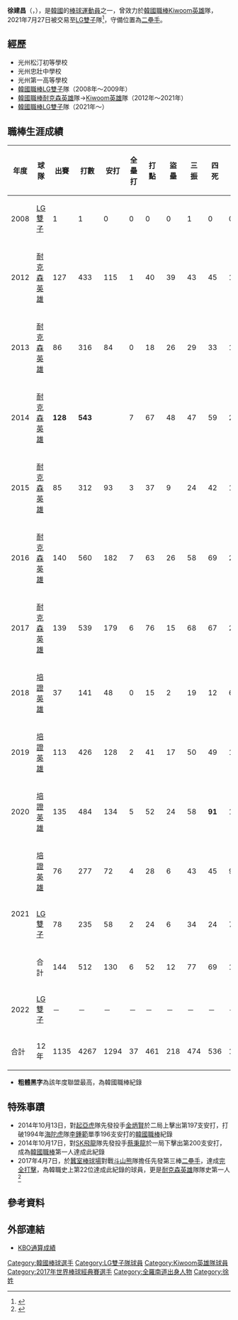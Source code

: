 {{Infobox KBO player|
|name=徐建昌|
|image=나이트,서건창수훈선수 5월29일(화)넥센vs SK전 수훈선수 서건창.jpg|
|width=300|
|position=內野手|
|team=LG雙子|
|number=14|
|bats=左|
|throws=右|
|birthdate={{birth_date_and_age|1989|8|22|mf=y}}|
|birthplace={{KOR}}[[全羅南道|全羅南道]][[和順郡|和順郡]]|
|debutdate=7月23日
|debutyear=2008年
|debutteam=LG雙子
|statyear=2021年球季
|stat1label=打擊率
|stat1value=0.303
|stat2label=全壘打
|stat2value=37
|stat3label=打點
|stat3value=461
|stat4label=盜壘
|stat4value=218
|teams=<nowiki></nowiki> 
* [[LG雙子|LG雙子]]（2008年－2009年）
* [[耐克森英雄|耐克森英雄]]→[[Kiwoom英雄|Kiwoom英雄]]（2012年－2021年）
* [[LG雙子|LG雙子]]（2021年－）
|highlights=<nowiki></nowiki> 
*[[韓國職棒|韓國職棒]][[新人王|新人王]]：2012
*[[韓國職棒|韓國職棒]][[打擊王|打擊王]]：2014
*[[韓國職棒|韓國職棒]][[安打王|安打王]]：2014
*[[韓國職棒|韓國職棒]][[得分王|得分王]]：2014
*[[韓國職棒|韓國職棒]]年度[[MVP|MVP]]：2014
*[[韓國職棒|韓國職棒]][[二壘手|二壘手]]金手套：2012、2014、2016
}}

'''徐建昌'''（{{lang-ko|'''서건창'''}}，{{bd|1989年|8月22日|catIdx=Seo, Geon-chang}}），是[[韓國|韓國]]的[[棒球|棒球]][[運動員|運動員]]之一，曾效力於[[韓國職棒|韓國職棒]][[Kiwoom英雄|Kiwoom英雄]]隊，2021年7月27日被交易至[[LG雙子|LG雙子]]隊<ref>{{Cite news|url=https://imnews.imbc.com/news/2021/sports/article/6289467_34901.html|title=프로야구 키움 서건창-LG 정찬헌, 1대1 트레이드 단행|date=2021-07-27|newspaper=[[MBC|MBC]]|language=ko|accessdate=2021-07-28|archive-date=2021-07-28|archive-url=https://web.archive.org/web/20210728035448/https://imnews.imbc.com/news/2021/sports/article/6289467_34901.html|dead-url=no}}</ref>，守備位置為[[二壘手|二壘手]]。

==經歷==
*光州松汀初等學校
*光州忠壯中學校
*光州第一高等學校
*[[韓國職棒|韓國職棒]][[LG雙子|LG雙子]]隊（2008年～2009年）
*[[韓國職棒|韓國職棒]][[耐克森英雄|耐克森英雄]]隊→[[Kiwoom英雄|Kiwoom英雄]]隊（2012年～2021年）
*[[韓國職棒|韓國職棒]][[LG雙子|LG雙子]]隊（2021年～）

==職棒生涯成績==
{| class="wikitable" width="1000px"
|- align="center" 
!年度!!球隊!!出賽!!打數!!安打!!全壘打!!打點!!盜壘!!三振!!四死!!壘打數!!雙殺打!!打擊率!!上壘率!!長打率!!OPS
|- align="center"
|2008||[[LG雙子|LG雙子]]||1||1||0||0||0||0||1||0||0||0||0.000||0.000||0.000||0.000
|- align="center"
|2012||[[耐克森英雄|耐克森英雄]]||127||433||115||1||40||39||43||45||159||4||0.266||0.342||0.367||0.709
|- align="center"
|2013||[[耐克森英雄|耐克森英雄]]||86||316||84||0||18||26||29||33||101||3||0.266||0.352||0.320||0.671
|- align="center"
|2014||[[耐克森英雄|耐克森英雄]]||'''128'''||'''543'''||{{Color|red|'''201'''}}||7||67||48||47||59||297||1||'''0.370'''||0.438||0.547||0.985
|- align="center"
|2015||[[耐克森英雄|耐克森英雄]]||85||312||93||3||37||9||24||42||134||7||0.298||0.381||0.429||0.810
|- align="center"
|2016||[[耐克森英雄|耐克森英雄]]||140||560||182||7||63||26||58||69||247||6||0.325||0.406||0.441||0.847
|- align="center"
|2017||[[耐克森英雄|耐克森英雄]]||139||539||179||6||76||15||68||67||231||11||0.332||0.403||0.429||0.832
|- align="center"
|2018||[[培證英雄|培證英雄]]||37||141||48||0||15||2||19||12||60||1||0.340||0.399||0.426||0.824
|- align="center"
|2019||[[培證英雄|培證英雄]]||113||426||128||2||41||17||50||49||163||5||0.300||0.373||0.383||0.755
|- align="center"
|2020||[[培證英雄|培證英雄]]||135||484||134||5||52||24||58||'''91'''||187||8||0.277||0.390||0.386||0.776
|- align="center"
|rowspan=3|2021||[[培證英雄|培證英雄]]||76||277||72||4||28||6||43||45||98||9||0.260||0.372||0.354||0.725
|- align="center"
|[[LG雙子|LG雙子]]||78||235||58||2||24||6||34||24||78||5||0.247||0.323||0.332||0.655
|- align="center"
!合計!!144||512||130||6||52||12||77||69||176||14||0.254||0.350||0.344||0.694
|- align="center"
|2022||[[LG雙子|LG雙子]]||－||－||－||－||－||－||－||－||－||－||－||－||－||－
|- style="background:#C30452;color:#FFFFFF" align="center" 
|合計||12年||1135||4267||1294||37||461||218||474||536||1755||60||0.303||0.385||0.411||0.796
|}

*'''粗體黑字'''為該年度聯盟最高，{{Color|red|'''紅字'''}}為韓國職棒紀錄

==特殊事蹟==
*2014年10月13日，對[[起亞虎|起亞虎]]隊先發投手[[金炳賢|金炳賢]]於二局上擊出第197支安打，打破1994年[[起亞虎|海陀虎]]隊[[李鍾範|李鍾範]]單季196支安打的[[韓國職棒|韓國職棒]]紀錄
*2014年10月17日，對[[SK飛龍|SK飛龍]]隊先發投手[[蔡秉龍|蔡秉龍]]於一局下擊出第200支安打，成為[[韓國職棒|韓國職棒]]第一人達成此紀錄
*2017年4月7日，於[[蠶室棒球場|蠶室棒球場]]對戰[[斗山熊|斗山熊]]隊擔任先發第三棒[[二壘手|二壘手]]，達成[[完全打擊|完全打擊]]，為韓職史上第22位達成此紀錄的球員，更是[[耐克森英雄|耐克森英雄]]隊隊史第一人<ref>{{Cite news|url=https://sports.ettoday.net/news/900055|title=徐建昌締造完全打擊 耐克森英雄隊史第1人|date=2017-04-07|newspaper=[[ETtoday新聞雲|ETtoday新聞雲]]|language=zh-TW|accessdate=2021-07-28|archive-date=2021-07-28|archive-url=https://web.archive.org/web/20210728064808/https://sports.ettoday.net/news/900055|dead-url=no}}</ref>

==參考資料==
{{Reflist}}

==外部連結==
{{台灣棒球維基館}}
* [https://www.koreabaseball.com/Record/Player/HitterDetail/Total.aspx?playerId=78168 KBO通算成績] {{Wayback|url=https://www.koreabaseball.com/Record/Player/HitterDetail/Total.aspx?playerId=78168 |date=20210728064820 }}{{ko}}
{{baseballstats |mlb= |espn= |br= |fangraphs= |cube= |brm=seo---000geo }}

{{LG雙子隊球員名單}}
{{2017年世界棒球經典賽韓國成棒代表隊}}
{{DEFAULTSORT:Seo Geon Chang}}
[[Category:韓國棒球選手|Category:韓國棒球選手]]
[[Category:LG雙子隊球員|Category:LG雙子隊球員]]
[[Category:Kiwoom英雄隊球員|Category:Kiwoom英雄隊球員]]
[[Category:2017年世界棒球經典賽選手|Category:2017年世界棒球經典賽選手]]
[[Category:全羅南道出身人物|Category:全羅南道出身人物]]
[[Category:徐姓|Category:徐姓]]